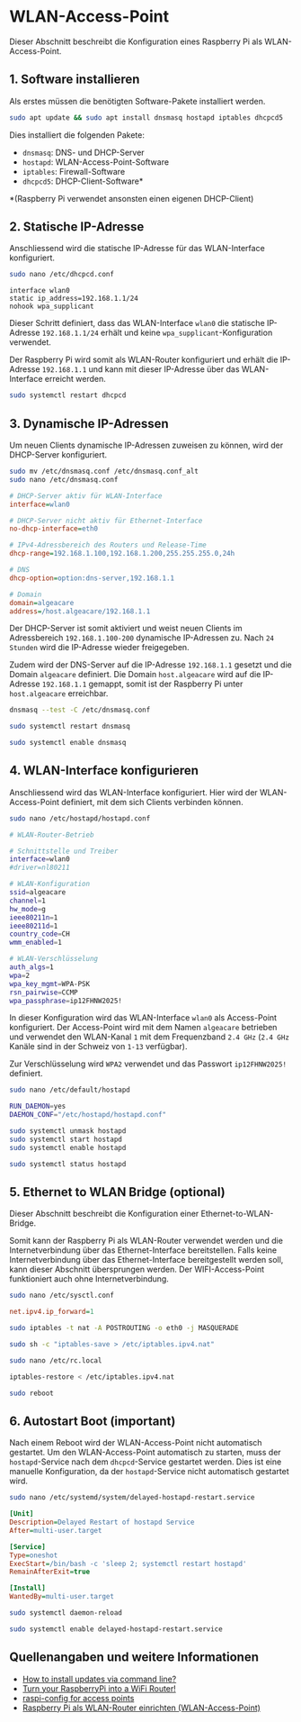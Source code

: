# WLAN-Access-Point

Dieser Abschnitt beschreibt die Konfiguration eines Raspberry Pi als WLAN-Access-Point.

## 1. Software installieren

Als erstes müssen die benötigten Software-Pakete installiert werden.

```bash
sudo apt update && sudo apt install dnsmasq hostapd iptables dhcpcd5
```

Dies installiert die folgenden Pakete:
- `dnsmasq`: DNS- und DHCP-Server
- `hostapd`: WLAN-Access-Point-Software
- `iptables`: Firewall-Software
- `dhcpcd5`: DHCP-Client-Software*

*(Raspberry Pi verwendet ansonsten einen eigenen DHCP-Client)

## 2. Statische IP-Adresse

Anschliessend wird die statische IP-Adresse für das WLAN-Interface konfiguriert.

```bash
sudo nano /etc/dhcpcd.conf
```

```
interface wlan0
static ip_address=192.168.1.1/24
nohook wpa_supplicant
```


Dieser Schritt definiert, dass das WLAN-Interface `wlan0` die statische IP-Adresse `192.168.1.1/24` erhält und keine `wpa_supplicant`-Konfiguration verwendet.

Der Raspberry Pi wird somit als WLAN-Router konfiguriert und erhält die IP-Adresse `192.168.1.1` und kann mit dieser IP-Adresse über das WLAN-Interface erreicht werden.

```bash
sudo systemctl restart dhcpcd
```

## 3. Dynamische IP-Adressen

Um neuen Clients dynamische IP-Adressen zuweisen zu können, wird der DHCP-Server konfiguriert.

```bash
sudo mv /etc/dnsmasq.conf /etc/dnsmasq.conf_alt
sudo nano /etc/dnsmasq.conf
```

```ini
# DHCP-Server aktiv für WLAN-Interface
interface=wlan0

# DHCP-Server nicht aktiv für Ethernet-Interface
no-dhcp-interface=eth0

# IPv4-Adressbereich des Routers und Release-Time
dhcp-range=192.168.1.100,192.168.1.200,255.255.255.0,24h

# DNS
dhcp-option=option:dns-server,192.168.1.1

# Domain
domain=algeacare
address=/host.algeacare/192.168.1.1
```

Der DHCP-Server ist somit aktiviert und weist neuen Clients im Adressbereich `192.168.1.100-200` dynamische IP-Adressen zu. Nach `24 Stunden` wird die IP-Adresse wieder freigegeben.

Zudem wird der DNS-Server auf die IP-Adresse `192.168.1.1` gesetzt und die Domain `algeacare` definiert. Die Domain `host.algeacare` wird auf die IP-Adresse `192.168.1.1` gemappt, somit ist der Raspberry Pi unter `host.algeacare` erreichbar.

```bash
dnsmasq --test -C /etc/dnsmasq.conf
```

```bash
sudo systemctl restart dnsmasq
```

```bash
sudo systemctl enable dnsmasq
```

## 4. WLAN-Interface konfigurieren

Anschliessend wird das WLAN-Interface konfiguriert. Hier wird der WLAN-Access-Point definiert, mit dem sich Clients verbinden können.

```bash
sudo nano /etc/hostapd/hostapd.conf
```

```bash
# WLAN-Router-Betrieb

# Schnittstelle und Treiber
interface=wlan0
#driver=nl80211

# WLAN-Konfiguration
ssid=algeacare
channel=1
hw_mode=g
ieee80211n=1
ieee80211d=1
country_code=CH
wmm_enabled=1

# WLAN-Verschlüsselung
auth_algs=1
wpa=2
wpa_key_mgmt=WPA-PSK
rsn_pairwise=CCMP
wpa_passphrase=ip12FHNW2025!
```

In dieser Konfiguration wird das WLAN-Interface `wlan0` als Access-Point konfiguriert. Der Access-Point wird mit dem Namen `algeacare` betrieben und verwendet den WLAN-Kanal `1` mit dem Frequenzband `2.4 GHz` (`2.4 GHz` Kanäle sind in der Schweiz von `1-13` verfügbar).

Zur Verschlüsselung wird `WPA2` verwendet und das Passwort `ip12FHNW2025!` definiert.

```bash
sudo nano /etc/default/hostapd
```

```bash
RUN_DAEMON=yes
DAEMON_CONF="/etc/hostapd/hostapd.conf"
```

```bash
sudo systemctl unmask hostapd
sudo systemctl start hostapd
sudo systemctl enable hostapd
```

```bash
sudo systemctl status hostapd
```

## 5. Ethernet to WLAN Bridge (optional)

Dieser Abschnitt beschreibt die Konfiguration einer Ethernet-to-WLAN-Bridge.

Somit kann der Raspberry Pi als WLAN-Router verwendet werden und die Internetverbindung über das Ethernet-Interface bereitstellen. Falls keine Internetverbindung über das Ethernet-Interface bereitgestellt werden soll, kann dieser Abschnitt übersprungen werden. Der WIFI-Access-Point funktioniert auch ohne Internetverbindung.

```bash
sudo nano /etc/sysctl.conf
```

```ini
net.ipv4.ip_forward=1
```

```bash
sudo iptables -t nat -A POSTROUTING -o eth0 -j MASQUERADE
```

```bash
sudo sh -c "iptables-save > /etc/iptables.ipv4.nat"
```

```bash
sudo nano /etc/rc.local
```

```bash
iptables-restore < /etc/iptables.ipv4.nat
```

```bash
sudo reboot
```


## 6. Autostart Boot (important)

Nach einem Reboot wird der WLAN-Access-Point nicht automatisch gestartet. Um den WLAN-Access-Point automatisch zu starten, muss der `hostapd`-Service nach dem `dhcpcd`-Service gestartet werden. Dies ist eine manuelle Konfiguration, da der `hostapd`-Service nicht automatisch gestartet wird.

```bash
sudo nano /etc/systemd/system/delayed-hostapd-restart.service
```

```ini
[Unit]
Description=Delayed Restart of hostapd Service
After=multi-user.target

[Service]
Type=oneshot
ExecStart=/bin/bash -c 'sleep 2; systemctl restart hostapd'
RemainAfterExit=true

[Install]
WantedBy=multi-user.target
```

```bash
sudo systemctl daemon-reload
```

```bash
sudo systemctl enable delayed-hostapd-restart.service
```

## Quellenangaben und weitere Informationen

- [How to install updates via command line?](https://askubuntu.com/questions/196768/how-to-install-updates-via-command-line)
- [Turn your RaspberryPi into a WiFi Router!](https://www.youtube.com/watch?v=laeOmNDE-Ac)
- [raspi-config for access points](https://www.raspberrypi.com/documentation/computers/configuration.html)
- [Raspberry Pi als WLAN-Router einrichten (WLAN-Access-Point)](https://www.elektronik-kompendium.de/sites/raspberry-pi/2002171.htm)